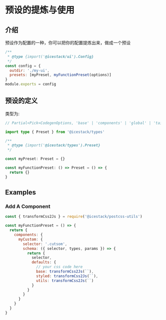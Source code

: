 # 预设的提炼与使用

## 介绍

预设作为配置的一种，你可以把你的配置提炼出来，做成一个预设

```js filename="icestack.config.js"
/**
 * @type {import('@icestack/ui').Config}
 */
const config = {
  outdir: './my-ui',
  presets: [myPreset, myFunctionPreset(options)]
}
module.exports = config
```

## 预设的定义

类型为:

```ts
// Partial<Pick<CodegenOptions, 'base' | 'components' | 'global' | 'tailwindcssConfig'>>

import type { Preset } from '@icestack/types'

/**
 * @type {import('@icestack/types').Preset}
 */

const myPreset: Preset = {}

const myFunctionPreset: () => Preset = () => {
  return {}
}
```

## Examples

### Add A Component

```js
const { transformCss2Js } = require('@icestack/postcss-utils')

const myFunctionPreset = () => {
  return {
    components: {
      myCustom: {
        selector: '.cutsom',
        schema: ({ selector, types, params }) => {
          return {
            selector,
            defaults: {
              // your css code here
              base: transformCss2Js(``),
              styled: transformCss2Js(``),
              utils: transformCss2Js(``)
            }
          }
        }
      }
    }
  }
}
```
